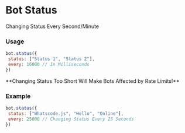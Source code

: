 
# Bot Status

Changing Status Every Second/Minute

### Usage
```js
bot.status({
 status: ["Status 1", "Status 2"],
 every: 16000 // In Milliseconds
})
```

<Callout type="warning" emoji="❗">
**Changing Status Too Short Will Make Bots Affected by Rate Limits!**
</Callout>

### Example
```js
bot.status({
 status: ["Whatscode.js", "Hello", "Online"],
 every: 25000 // Changing Status Every 25 Seconds
})
```
